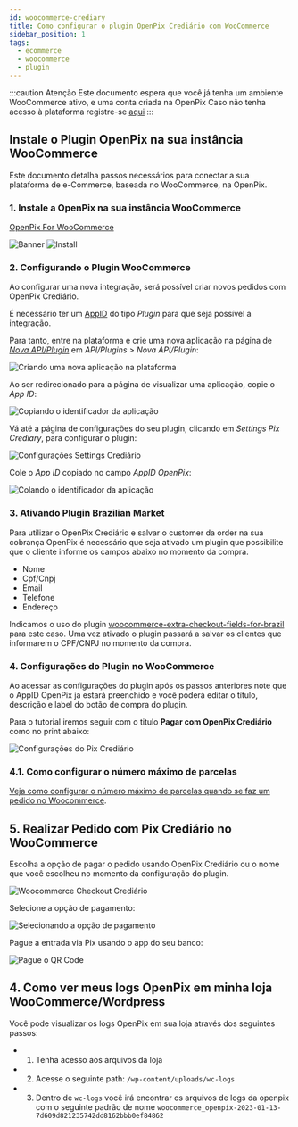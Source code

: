 ```yaml
---
id: woocommerce-crediary
title: Como configurar o plugin OpenPix Crediário com WooCommerce
sidebar_position: 1
tags:
  - ecommerce
  - woocommerce
  - plugin
---
```



:::caution Atenção
Este documento espera que você já tenha um ambiente WooCommerce ativo, e uma conta criada na OpenPix
Caso não tenha acesso à plataforma registre-se [aqui](https://app.openpix.com/register?src=wordpress-docs)
:::

## Instale o Plugin OpenPix na sua instância WooCommerce

Este documento detalha passos necessários para conectar a sua plataforma de e-Commerce, baseada no WooCommerce, na OpenPix.

### 1. Instale a OpenPix na sua instância WooCommerce

[OpenPix For WooCommerce](https://wordpress.org/plugins/openpix-for-woocommerce/)

![Banner](/img/ecommerce/woocommerce-banner.png)
![Install](/img/ecommerce/woocommerce-plugin-install.png)

### 2. Configurando o Plugin WooCommerce

Ao configurar uma nova integração, será possível criar novos pedidos com OpenPix Crediário.

É necessário ter um [AppID](../../plugin/app-id.md) do tipo _Plugin_ para que seja possível a integração.

Para tanto, entre na plataforma e crie uma nova aplicação na página de [_Nova API/Plugin_](https://app.openpix.com/home/applications/add) em _API/Plugins > Nova API/Plugin_:

![Criando uma nova aplicação na plataforma](./__assets__/woocommerce-pix-crediary-platform-new-application.png)

Ao ser redirecionado para a página de visualizar uma aplicação, copie o _App ID_:

![Copiando o identificador da aplicação](./__assets__/woocommerce-pix-crediary-platform-application-id.png)

Vá até a página de configurações do seu plugin, clicando em _Settings Pix Crediary_, para configurar o plugin:

![Configurações Settings Crediário](./__assets__/woocommerce-plugin-settings-v2100.png)

Cole o _App ID_ copiado no campo _AppID OpenPix_:

![Colando o identificador da aplicação](./__assets__/woocommerce-pix-crediary-plugin-settings-app-id.png)

### 3. Ativando Plugin Brazilian Market

Para utilizar o OpenPix Crediário e salvar o customer da order na sua cobrança OpenPix é necessário que seja ativado um plugin que possibilite que o cliente informe os campos abaixo no momento da compra.

- Nome
- Cpf/Cnpj
- Email
- Telefone
- Endereço

Indicamos o uso do plugin [woocommerce-extra-checkout-fields-for-brazil](https://wordpress.org/plugins/woocommerce-extra-checkout-fields-for-brazil/) para este caso. Uma vez ativado o plugin passará a salvar os clientes que informarem o CPF/CNPJ no momento da compra.

### 4. Configurações do Plugin no WooCommerce

Ao acessar as configurações do plugin após os passos anteriores note que o AppID OpenPix ja estará preenchido e você poderá editar o título, descrição e label do botão de compra do plugin.

Para o tutorial iremos seguir com o titulo **Pagar com OpenPix Crediário** como no print abaixo:

![Configurações do Pix Crediário](./__assets__/woocommerce-pix-crediary-plugin-settings.png)

### 4.1. Como configurar o número máximo de parcelas

[Veja como configurar o número máximo de parcelas quando se faz um pedido no Woocommerce](./woocommerce-crediary-max-installment-number.md).

## 5. Realizar Pedido com Pix Crediário no WooCommerce

Escolha a opção de pagar o pedido usando OpenPix Crediário ou o nome que você escolheu no momento da configuração do plugin.

![Woocommerce Checkout Crediário](./__assets__/woocommerce-pix-crediary-checkout.png)

Selecione a opção de pagamento:

![Selecionando a opção de pagamento](./__assets__/woocommerce-pix-crediary-selecting-payment-option.png)

Pague a entrada via Pix usando o app do seu banco:

![Pague o QR Code](./__assets__/woocommerce-pix-crediary-payment.png)

## 4. Como ver meus logs OpenPix em minha loja WooCommerce/Wordpress

Você pode visualizar os logs OpenPix em sua loja através dos seguintes passos:

- 1. Tenha acesso aos arquivos da loja
- 2. Acesse o seguinte path: `/wp-content/uploads/wc-logs`
- 3. Dentro de `wc-logs` você irá encontrar os arquivos de logs da openpix com o seguinte padrão de nome `woocommerce_openpix-2023-01-13-7d609d821235742dd8162bbb0ef84862`
